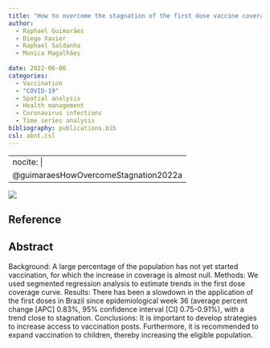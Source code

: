 ```yaml
---
title: "How to overcome the stagnation of the first dose vaccine coverage curve against coronavirus disease 2019 in Brazil?"
author:
  - Raphael Guimarães
  - Diego Xavier
  - Raphael Saldanha
  - Monica Magalhães
  
date: 2022-06-06
categories: 
  - Vaccination
  - "COVID-19"
  - Spatial analysis
  - Health management
  - Coronavirus infections
  - Time series analysis
bibliography: publications.bib
csl: abnt.csl
---
```


---
nocite: |
  @guimaraesHowOvercomeStagnation2022a
---

![](images/Screenshot from 2023-10-02 13-16-07.png)

## Reference

::: {#refs}
:::

## Abstract

Background: A large percentage of the population has not yet started vaccination, for which the increase in coverage is almost null. Methods: We used segmented regression analysis to estimate trends in the first dose coverage curve. Results: There has been a slowdown in the application of the first doses in Brazil since epidemiological week 36 (average percent change \[APC\] 0.83%, 95% confidence interval \[CI\] 0.75-0.91%), with a trend close to stagnation. Conclusions: It is important to develop strategies to increase access to vaccination posts. Furthermore, it is recommended to expand vaccination to children, thereby increasing the eligible population.
